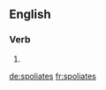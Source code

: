 ==English==

===Verb===
{{head|en|verb form}}

# {{en-third-person singular of|spoliate}}

[[de:spoliates]]
[[fr:spoliates]]